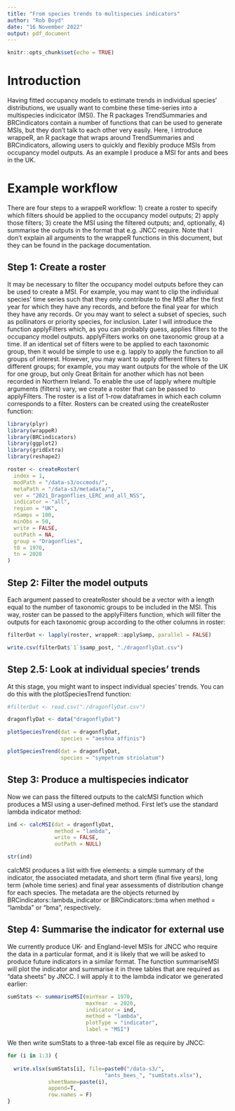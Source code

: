 ```yaml
---
title: "From species trends to multispecies indicators"
author: "Rob Boyd"
date: "16 November 2022"
output: pdf_document
---
```


```r
knitr::opts_chunk$set(echo = TRUE)
```


# Introduction

Having fitted occupancy models to estimate trends in individual species’ distributions, we usually want to combine these time-series into a multispecies indicicator (MSI). The R packages TrendSummaries and BRCindicators contain a number of functions that can be used to generate MSIs, but they don’t talk to each other very easily. Here, I introduce wrappeR, an R package that wraps around TrendSummaries and BRCindicators, allowing users to quickly and flexibly produce MSIs from occupancy model outputs. As an example I produce a MSI for ants and bees in the UK.

# Example workflow

There are four steps to a wrappeR workflow: 1) create a roster to specify which filters should be applied to the occupancy model outputs; 2) apply those filters; 3) create the MSI using the filtered outputs; and, optionally, 4) summarise the outputs in the format that e.g. JNCC require. Note that I don’t explain all arguments to the wrappeR functions in this document, but they can be found in the package documentation.

## Step 1: Create a roster

It may be necessary to filter the occupancy model outputs before they can be used to create a MSI. For example, you may want to clip the individual species’ time series such that they only contribute to the MSI after the first year for which they have any records, and before the final year for which they have any records. Or you may want to select a subset of species, such as pollinators or priority species, for inclusion. Later I will introduce the function applyFilters which, as you can probably guess, applies filters to the occupancy model outputs. applyFilters works on one taxonomic group at a time. If an identical set of filters were to be applied to each taxonomic group, then it would be simple to use e.g. lapply to apply the function to all groups of interest. However, you may want to apply different filters to different groups; for example, you may want outputs for the whole of the UK for one group, but only Great Britain for another which has not been recorded in Northern Ireland. To enable the use of lapply where multiple arguments (filters) vary, we create a roster that can be passed to applyFilters. The roster is a list of 1-row dataframes in which each column corresponds to a filter. Rosters can be created using the createRoster function:

```r
library(plyr)
library(wrappeR)
library(BRCindicators)
library(ggplot2)
library(gridExtra)
library(reshape2)

roster <- createRoster(
  index = 1,
  modPath = "/data-s3/occmods/",
  metaPath = "/data-s3/metadata/",
  ver = "2021_Dragonflies_LERC_and_all_NSS",
  indicator = "all",
  region = "UK",
  nSamps = 100,
  minObs = 50,
  write = FALSE,
  outPath = NA,
  group = "Dragonflies",
  t0 = 1970,
  tn = 2020
)
```

## Step 2: Filter the model outputs

Each argument passed to createRoster should be a vector with a length equal to the number of taxonomic groups to be included in the MSI. This way, roster can be passed to the applyFilters function, which will filter the outputs for each taxonomic group according to the other columns in roster:

```r
filterDat <- lapply(roster, wrappeR::applySamp, parallel = FALSE)

write.csv(filterDat$`1`$samp_post, "./dragonflyDat.csv")
```
## Step 2.5: Look at individual species' trends 

At this stage, you might want to inspect individual species' trends. You can do this with the plotSpeciesTrend function:

```r

#filterDat <- read.csv("./dragonflyDat.csv")

dragonflyDat <- data("dragonflyDat")

plotSpeciesTrend(dat = dragonflyDat,
                 species = "aeshna affinis")

plotSpeciesTrend(dat = dragonflyDat,
                 species = "sympetrum striolatum")
```
## Step 3: Produce a multispecies indicator

Now we can pass the filtered outputs to the calcMSI function which produces a MSI using a user-defined method. First let’s use the standard lambda indicator method:

```r

ind <- calcMSI(dat = dragonflyDat, 
               method = "lambda", 
               write = FALSE, 
               outPath = NULL)

str(ind)
```

calcMSI produces a list with five elements: a simple summary of the indicator, the associated metadata, and short term (final five years), long term (whole time series) and final year assessments of distribution change for each species. The metadata are the objects returned by BRCindicators::lambda_indicator or BRCindicators::bma when method = “lambda” or “bma”, respectively.

## Step 4: Summarise the indicator for external use

We currently produce UK- and England-level MSIs for JNCC who require the data in a particular format, and it is likely that we will be asked to produce future indicators in a similar format. The function summariseMSI will plot the indicator and summarise it in three tables that are required as “data sheets” by JNCC. I will apply it to the lambda indicator we generated earlier:

```r
sumStats <- summariseMSI(minYear = 1970, 
                         maxYear  = 2020, 
                         indicator = ind, 
                         method = "lambda",
                         plotType = "indicator",
                         label = "MSI")
```

We then write sumStats to a three-tab excel file as require by JNCC: 

```r
for (i in 1:3) { 
   
  write.xlsx(sumStats[i], file=paste0("/data-s3/", 
                               "ants_bees_", "sumStats.xlsx"),  
             sheetName=paste(i),  
             append=T, 
             row.names = F) 
}
```